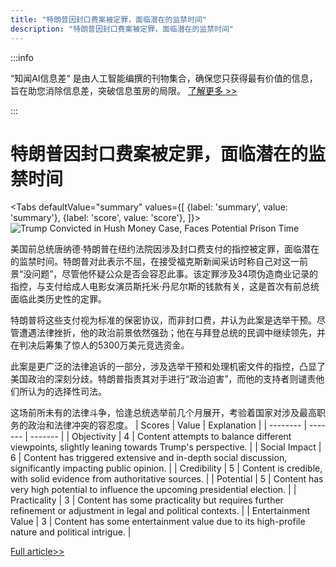 ```yaml
---
title: "特朗普因封口费案被定罪，面临潜在的监禁时间"
description: "特朗普因封口费案被定罪，面临潜在的监禁时间"
---
```



:::info

“知闻AI信息差“ 是由人工智能编撰的刊物集合，确保您只获得最有价值的信息，旨在助您消除信息差，突破信息茧房的局限。  [了解更多 >>](/)

:::

# 特朗普因封口费案被定罪，面临潜在的监禁时间


<Tabs
	defaultValue="summary"
	values={[
	{label: 'summary', value: 'summary'},
	{label: 'score', value: 'score'},
]}>
<TabItem value="summary">
<img
  src="https://image.informedainews.com/2024/06/Pol-qe9-1717382503-0.jpg"
  alt="Trump Convicted in Hush Money Case, Faces Potential Prison Time"
/>



美国前总统唐纳德·特朗普在纽约法院因涉及封口费支付的指控被定罪，面临潜在的监禁时间。特朗普对此表示不屈，在接受福克斯新闻采访时称自己对这一前景“没问题”，尽管他怀疑公众是否会容忍此事。该定罪涉及34项伪造商业记录的指控，与支付给成人电影女演员斯托米·丹尼尔斯的钱款有关，这是首次有前总统面临此类历史性的定罪。

特朗普将这些支付视为标准的保密协议，而非封口费，并认为此案是选举干预。尽管遭遇法律挫折，他的政治前景依然强劲；他在与拜登总统的民调中继续领先，并在判决后筹集了惊人的5300万美元竞选资金。

此案是更广泛的法律追诉的一部分，涉及选举干预和处理机密文件的指控，凸显了美国政治的深刻分歧。特朗普指责其对手进行“政治迫害”，而他的支持者则谴责他们所认为的选择性司法。

这场前所未有的法律斗争，恰逢总统选举前几个月展开，考验着国家对涉及最高职务的政治和法律冲突的容忍度。
</TabItem>
<TabItem value="score">
	| Scores     | Value   | Explanation |
	| -------- | ------- | ------- |
	| Objectivity  | 4    | Content attempts to balance different viewpoints, slightly leaning towards Trump's perspective.    |
	| Social Impact | 6     | Content has triggered extensive and in-depth social discussion, significantly impacting public opinion.    |
	| Credibility    | 5    | Content is credible, with solid evidence from authoritative sources.    |
	| Potential    | 5    | Content has very high potential to influence the upcoming presidential election.    |
	| Practicality    | 3    | Content has some practicality but requires further refinement or adjustment in legal and political contexts.    |
	| Entertainment Value    | 3    | Content has some entertainment value due to its high-profile nature and political intrigue.    |
</TabItem>
</Tabs>

[Full article>>](https://sputniknews.com/20240602/trump-says-hes-ready-to-do-prison-time-after-being-found-guilty-in-hush-money-trial-1118749658.html)
